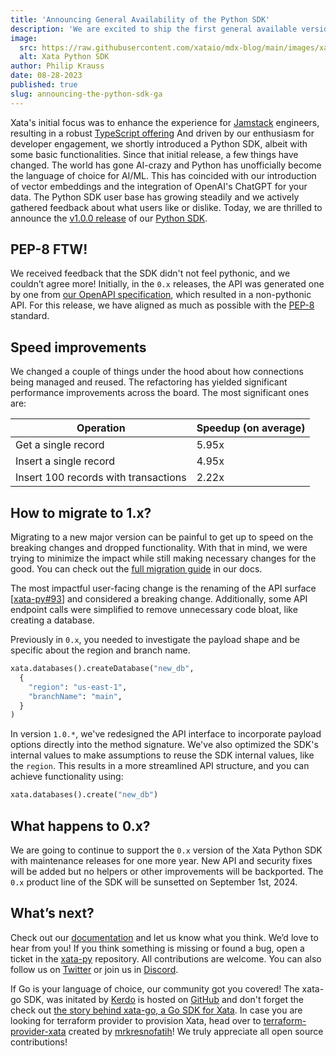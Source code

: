 ```yaml
---
title: 'Announcing General Availability of the Python SDK'
description: 'We are excited to ship the first general available version of the Xata Python SDK.'
image:
  src: https://raw.githubusercontent.com/xataio/mdx-blog/main/images/xata-go-logos.png
  alt: Xata Python SDK
author: Philip Krauss
date: 08-28-2023
published: true
slug: announcing-the-python-sdk-ga
---
```


Xata's initial focus was to enhance the experience for [Jamstack](https://chat.openai.com/blog/jamstack-mern-lamp-stack-comparison#jamstack-and-databases) engineers, resulting in a robust [TypeScript offering](https://www.npmjs.com/package/@xata.io/client)
And driven by our enthusiasm for developer engagement, we shortly  introduced a Python SDK, albeit with some basic functionalities. 
Since that initial release, a few things have changed. The world has gone AI-crazy and Python has unofficially become the language of choice for AI/ML. This has coincided with our introduction of vector embeddings and the integration of OpenAI's ChatGPT for your data.
The Python SDK user base has growing steadily and we actively gathered feedback about what users like or dislike.
Today, we are thrilled to announce the [v1.0.0 release](https://pypi.org/project/xata/1.0.0/) of our [Python SDK](/docs/python-sdk/overview).

## PEP-8 FTW!

We received feedback that the SDK didn't not feel pythonic, and we couldn’t agree more! Initially, in the `0.x` releases, the API was generated one by one from [our OpenAPI specification](/docs/rest-api/contexts), which resulted in a non-pythonic API. For this release, we have aligned as much as possible with the [PEP-8](https://peps.python.org/pep-0008/) standard.

## Speed improvements

We changed a couple of things under the hood about how connections being managed and reused. The refactoring has yielded significant performance improvements across the board. The most significant ones are:

| Operation | Speedup (on average)|
| --- | --- |
| Get a single record | 5.95x |
| Insert a single record | 4.95x |
| Insert 100 records with transactions | 2.22x |

## How to migrate to 1.x?

Migrating to a new major version can be painful to get up to speed on the breaking changes and dropped functionality. With that in mind, we were trying to minimize the impact while still making necessary changes for the good. You can check out the [full migration guide](/docs/python-sdk/migration-guide) in our docs.

The most impactful user-facing change is the renaming of the API surface [[xata-py#93](https://github.com/xataio/xata-py/issues/93)] and considered a breaking change. Additionally, some API endpoint calls were simplified to remove unnecessary code bloat, like creating a database.

Previously in `0.x`, you needed to investigate the payload shape and be specific about the region and branch name.

```python
xata.databases().createDatabase("new_db",
  {
    "region": "us-east-1",
    "branchName": "main",
  }
)
```

In version `1.0.*`, we've redesigned the API interface to incorporate payload options directly into the method signature. We've also optimized the SDK's internal values to make assumptions to reuse the SDK internal values, like the `region`. This results in a more streamlined API structure, and you can achieve functionality using:

```python
xata.databases().create("new_db")
```

## What happens to 0.x?

We are going to continue to support the `0.x` version of the Xata Python SDK with maintenance releases for one more year. New API and security fixes will be added but no helpers or other improvements will be backported. The `0.x` product line of the SDK will be sunsetted on September 1st, 2024.

## What’s next?

Check out our [documentation](/docs/python-sdk/migration-guide) and let us know what you think. We’d love to hear from you! If you think something is missing or found a bug, open a ticket in the [xata-py](https://github.com/xataio/xata-py) repository. All contributions are welcome. You can also follow us on [Twitter](https://twitter.com/xata) or join us in [Discord](https://xata.io/discord).

If Go is your language of choice, our community got you covered! The xata-go SDK, was initated by [Kerdo](https://github.com/kerdokurs) is hosted on [GitHub](https://github.com/kerdokurs/xata-go) and don't forget the check out [the story behind xata-go, a Go SDK for Xata](/blog/community-spotlight-xata-go-sdk).
In case you are looking for terraform provider to provision Xata, head over to [terraform-provider-xata](https://github.com/mrkresnofatih/terraform-provider-xata) created by [mrkresnofatih](https://github.com/mrkresnofatih)! 
We truly appreciate all open source contributions!

